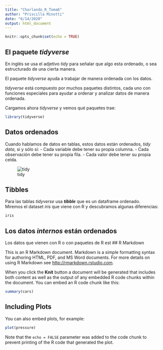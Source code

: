 ```yaml
---
title: "Charlando_R_Toma6"
author: "Priscilla Minotti"
date: "6/14/2020"
output: html_document
---
```


```r
knitr::opts_chunk$set(echo = TRUE)

```

## El paquete **_tidyverse_**

En inglés se usa el adjetivo _tidy_  para señalar que algo esta ordenado, o sea estructurado de una cierta manera.

El paquete _tidyverse_ ayuda a trabajar de manera ordenada con los datos. 

 _tidyverse_ está compuesto por muchos paquetes distintos, cada uno con funciones especiales para ayudar a ordenar y analizar datos de manera ordenada. 

Cargamos ahora _tidyverse_ y vemos qué paquetes trae:

```r
library(tidyverse)

```

## Datos ordenados

Cuando hablamos de datos en tablas, estos datos están ordenados, _tidy data_, si y sólo si:
- Cada variable debe tener su propia columna.
- Cada observación debe tener su propia fila.
- Cada valor debe tener su propia celda.

![tidy](./tidy-1.svg)


## Tibbles

Para las tablas _tidyverse_ usa **_tibble_** que es un dataframe ordenado.
Miremos el dataset _iris_ que viene con R y descubramos algunas diferencias:

```r
iris
```



## Los datos _internos_ están ordenados

Los datos que vienen con R o con paquetes de R est
## R Markdown

This is an R Markdown document. Markdown is a simple formatting syntax for authoring HTML, PDF, and MS Word documents. For more details on using R Markdown see <http://rmarkdown.rstudio.com>.

When you click the **Knit** button a document will be generated that includes both content as well as the output of any embedded R code chunks within the document. You can embed an R code chunk like this:

```r
summary(cars)
```

## Including Plots

You can also embed plots, for example:

```r
plot(pressure)
```

Note that the `echo = FALSE` parameter was added to the code chunk to prevent printing of the R code that generated the plot.

